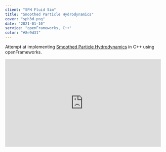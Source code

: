 ```yaml
---
client: "SPH Fluid Sim"
title: "Smoothed Particle Hydrodynamics"
cover: "sph3d.png"
date: "2021-01-10"
service: "openFrameworks, C++"
color: "#8e9d31"
---
```


Attempt at implementing [Smoothed Particle Hydrodynamics](https://en.wikipedia.org/wiki/Smoothed-particle_hydrodynamics) in C++ using openFrameworks.
<div style="width:100%;height:0px;position:relative;padding-bottom:56.250%;"><iframe src="https://streamable.com/s/dzgos/rizdya" frameborder="0" width="100%" height="100%" allowfullscreen style="width:100%;height:100%;position:absolute;left:0px;top:0px;overflow:hidden;"></iframe></div>
